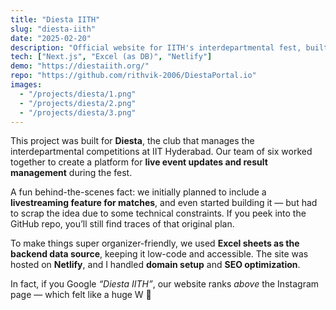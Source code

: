 ```yaml
---
title: "Diesta IITH"
slug: "diesta-iith"
date: "2025-02-20"
description: "Official website for IITH's interdepartmental fest, built for real-time event updates and easy management by organizers."
tech: ["Next.js", "Excel (as DB)", "Netlify"]
demo: "https://diestaiith.org/"
repo: "https://github.com/rithvik-2006/DiestaPortal.io"
images:
  - "/projects/diesta/1.png"
  - "/projects/diesta/2.png"
  - "/projects/diesta/3.png"
---
```


This project was built for **Diesta**, the club that manages the interdepartmental competitions at IIT Hyderabad. Our team of six worked together to create a platform for **live event updates and result management** during the fest.

A fun behind-the-scenes fact: we initially planned to include a **livestreaming feature for matches**, and even started building it — but had to scrap the idea due to some technical constraints. If you peek into the GitHub repo, you’ll still find traces of that original plan.

To make things super organizer-friendly, we used **Excel sheets as the backend data source**, keeping it low-code and accessible. The site was hosted on **Netlify**, and I handled **domain setup** and **SEO optimization**.

In fact, if you Google _“Diesta IITH”_, our website ranks _above_ the Instagram page — which felt like a huge W 🚀
